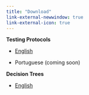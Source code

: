 ```yaml
---
title: "Download"
link-external-newwindow: true
link-external-icon: true
---
```


**Testing Protocols**

-   [English](static/files/fgcompass-tp-eng.pdf)

-   Portuguese (coming soon)

**Decision Trees**

-   [English](static/files/fgcompass-dt-eng.pdf)
